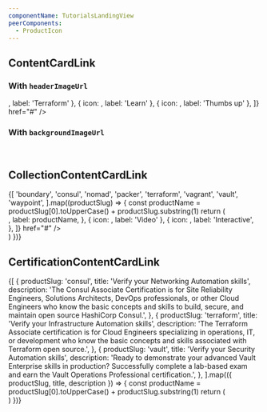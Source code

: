 ```yaml
---
componentName: TutorialsLandingView
peerComponents:
  - ProductIcon
---
```


## ContentCardLink

### With `headerImageUrl`

<div style={{ width: 400 }}>
	<TutorialsLandingView.ContentCardLink
		headerImageUrl="https://placekitten.com/g/800/86"
		eyebrowParts={['Eyebrow 1', 'Eyebrow 2', 'Eyebrow 3']}
		title="Content item title"
		description="Brief description to give the user enough context to move forward with confidence. Max Character count of 130."
		badges={[
			{ icon: <ProductIcon productSlug="terraform" />, label: 'Terraform' },
			{ icon: <SwingsetTestIcon name="learn" />, label: 'Learn' },
			{ icon: <SwingsetTestIcon name="thumbs-up" />, label: 'Thumbs up' },
		]}
		href="#"
	/>
</div>

### With `backgroundImageUrl`

<div style={{ width: 400 }}>
	<TutorialsLandingView.ContentCardLink
		backgroundImageUrl=""
		title="Content item title"
		description="Brief description to give the user enough context to move forward with confidence. Max Character count of 130."
		href="#"
	/>
</div>

<br />

## CollectionContentCardLink

<div style={{ display: 'flex', flexWrap: 'wrap', gap: 24 }}>
	{[
		'boundary',
		'consul',
		'nomad',
		'packer',
		'terraform',
		'vagrant',
		'vault',
		'waypoint',
	].map((productSlug) => {
		const productName = productSlug[0].toUpperCase() + productSlug.substring(1)
		return (
			<div style={{ width: 399 }}>
				<TutorialsLandingView.CollectionContentCardLink
					productSlug={productSlug}
					tutorialCount={8}
					name={`${productName} collection title`}
					description="Brief description to give the user enough context to move forward with confidence. Max Character count of 130."
					badges={[
						{
							icon: <ProductIcon productSlug={productSlug} />,
							label: productName,
						},
						{ icon: <SwingsetTestIcon name="play" />, label: 'Video' },
						{
							icon: <SwingsetTestIcon name="terminal-screen" />,
							label: 'Interactive',
						},
					]}
					href="#"
				/>
			</div>
		)
	})}
</div>

## CertificationContentCardLink

<div style={{ display: 'flex', flexWrap: 'wrap', gap: 24 }}>
	{[
		{
			productSlug: 'consul',
			title: 'Verify your Networking Automation skills',
			description:
				'The Consul Associate Certification is for Site Reliability Engineers, Solutions Architects, DevOps professionals, or other Cloud Engineers who know the basic concepts and skills to build, secure, and maintain open source HashiCorp Consul.',
		},
		{
			productSlug: 'terraform',
			title: 'Verify your Infrastructure Automation skills',
			description:
				'The Terraform Associate certification is for Cloud Engineers specializing in operations, IT, or development who know the basic concepts and skills associated with Terraform open source.',
		},
		{
			productSlug: 'vault',
			title: 'Verify your Security Automation skills',
			description:
				'Ready to demonstrate your advanced Vault Enterprise skills in production? Successfully complete a lab-based exam and earn the Vault Operations Professional certification.',
		},
	].map(({ productSlug, title, description }) => {
		const productName = productSlug[0].toUpperCase() + productSlug.substring(1)
		return (
			<div style={{ width: 399 }}>
				<TutorialsLandingView.CertificationContentCardLink
					productSlug={productSlug}
					title={title}
					description={description}
					href="#"
				/>
			</div>
		)
	})}
</div>
